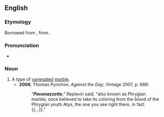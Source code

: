 ==English==

===Etymology===
Borrowed from {{bor|en|it|pavonazzetto}}, from {{m|it|pavonazzo}} {{suffix|it||etto|nocat=1}}.

===Pronunciation===
* {{IPA|/pævənætˈsɛtəʊ/|lang=en}}

===Noun===
{{en-noun|-}}

# A type of [[variegated]] [[marble]].
#* '''2006''', Thomas Pynchon, ''Against the Day'', Vintage 2007, p. 688:
#*: “'''''Pavonazzetto''''',” Replevin said, “also known as Phrygian marble, once believed to take its coloring from the blood of the Phrygian youth Atys, the one you see right there, in fact {{...}}.”